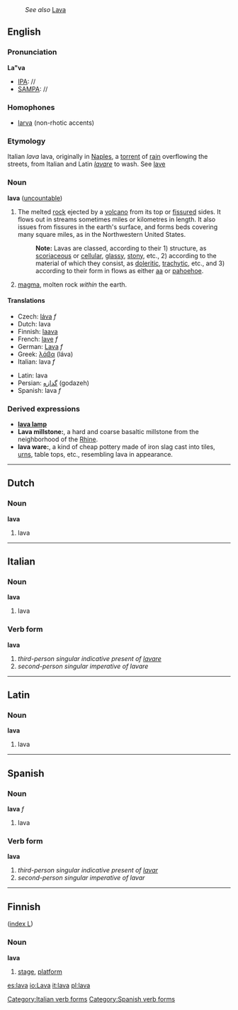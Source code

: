 {{wikipedia}}
:''See also'' [[Lava]]
==English==
===Pronunciation===
'''La"va'''
*[[IPA]]: //
*[[SAMPA]]: //
===Homophones===
*[[larva]] (non-rhotic accents)
===Etymology===
Italian ''lava'' lava, originally in [[Naples]], a [[torrent]] of [[rain]] overflowing the streets, from Italian and Latin ''[[lavare]]'' to wash. See [[lave]]
===Noun===
'''lava''' ([[uncountable]])
#The melted [[rock]] ejected by a [[volcano]] from its top or [[fissure]]d sides. It flows out in streams sometimes miles or kilometres in length. It also issues from fissures in the earth's surface, and forms beds covering many square miles, as in the Northwestern United States.
#:'''Note:''' Lavas are classed, according to their 1) structure, as [[scoriaceous]] or [[cellular]], [[glassy]], [[stony]], etc., 2) according to the material of which they consist, as [[doleritic]], [[trachytic]], etc., and 3) according to their form in flows as either [[aa]] or [[pahoehoe]].
#[[magma]], molten rock ''within'' the earth.

====Translations====
{{top}}
*Czech: [[láva]] ''f''
*Dutch: lava
*Finnish: [[laava]]
*French: [[lave]] ''f''
*German: [[Lava]] ''f''
*Greek: [[λάβα]] (láva)
*Italian: lava ''f''
{{mid}}
*Latin: lava
*Persian: [[گدازه]] (godazeh)
*Spanish: lava ''f''
{{bottom}}
===Derived expressions===
*'''[[lava lamp]]'''
*'''Lava millstone:''', a hard and coarse basaltic millstone from the neighborhood of the [[Rhine]].
*'''lava ware:''', a kind of cheap pottery made of iron slag cast into tiles, [[urn]]s, table tops, etc., resembling lava in appearance.


----

==Dutch==
===Noun===
'''lava'''

# lava

----
==Italian==
===Noun===
'''lava'''

# lava

===Verb form===
'''lava'''

# ''third-person singular indicative present of [[lavare]]''
# ''second-person singular imperative of lavare''
[[Category:Italian verb forms]]

----
==Latin==
===Noun===
'''lava'''

# lava

----
==Spanish==
===Noun===
'''lava''' ''f''

# lava

===Verb form===
'''lava'''

# ''third-person singular indicative present of [[lavar]]''
# ''second-person singular imperative of lavar''
[[Category:Spanish verb forms]]

----

==Finnish==
([[Wiktionary:Finnish_index_l|index L]])
===Noun===
'''lava'''
#[[stage]], [[platform]]

[[es:lava]]
[[io:Lava]]
[[it:lava]]
[[pl:lava]]